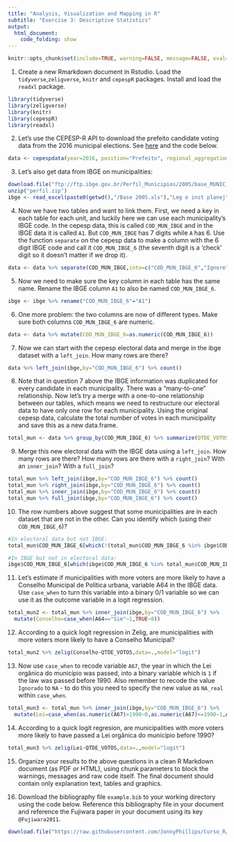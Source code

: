 ```yaml
---
title: "Analysis, Visualization and Mapping in R"
subtitle: "Exercise 3: Descriptive Statistics"
output: 
  html_document:
    code_folding: show
---
```


```r
knitr::opts_chunk$set(include=TRUE, warning=FALSE, message=FALSE, eval=FALSE, echo=FALSE)
```

1. Create a new Rmarkdown document in Rstudio. Load the `tidyverse`,`zeligverse`, `knitr` and `cepespR` packages. Install and load the `readxl` package.
```r
library(tidyverse)
library(zeligverse)
library(knitr)
library(cepespR)
library(readxl)
```

2. Let's use the CEPESP-R API to download the prefeito candidate voting data from the 2016 municipal elections. See [here](https://github.com/Cepesp-Fgv/cepesp-r) and the code below.

```r
data <- cepespdata(year=2016, position="Prefeito", regional_aggregation="Municipality",political_aggregation="Candidate")
```

3. Let's also get data from IBGE on municipalities:

```r
download.file("ftp://ftp.ibge.gov.br/Perfil_Municipios/2005/base_MUNIC_2005.zip","perfil.zip")
unzip("perfil.zip")
ibge <- read_excel(paste0(getwd(),"/Base 2005.xls"),"Leg e inst planej")
```

4. Now we have two tables and want to link them. First, we need a key in each table for each unit, and luckily here we can use each municipality's IBGE code. In the cepesp data, this is called `COD_MUN_IBGE` and in the IBGE data it is called `A1`. But `COD_MUN_IBGE` has 7 digits while `A` has 6. Use the function `separate` on the cepesp data to make a column with the 6 digit IBGE code and call it `COD_MUN_IBGE_6` (the seventh digit is a 'check' digit so it doesn't matter if we drop it).

```r
data <- data %>% separate(COD_MUN_IBGE,into=c("COD_MUN_IBGE_6","Ignore"),sep=6)
```

5. Now we need to make sure the key column in each table has the same name. Rename the IBGE column `A1` to also be named `COD_MUN_IBGE_6`.

```r
ibge <- ibge %>% rename("COD_MUN_IBGE_6"="A1")
```

6. One more problem: the two columns are now of different types. Make sure both columns `COD_MUN_IBGE_6` are numeric.

```r
data <- data %>% mutate(COD_MUN_IBGE_6=as.numeric(COD_MUN_IBGE_6))
```

7. Now we can start with the cepesp electoral data and merge in the ibge dataset with a `left_join`. How many rows are there?

```r
data %>% left_join(ibge,by="COD_MUN_IBGE_6") %>% count()
```

8. Note that in question 7 above the IBGE information was duplicated for every candidate in each municipality. There was a "many-to-one" relationship. Now let's try a merge with a one-to-one relationship between our tables, which means we need to restructure our electoral data to have only one row for each municipality. Using the original cepesp data, calculate the total number of votes in each municipality and save this as a new data.frame.

```r
total_mun <- data %>% group_by(COD_MUN_IBGE_6) %>% summarize(QTDE_VOTOS=sum(QTDE_VOTOS,na.rm=TRUE))
```

9. Merge this new electoral data with the IBGE data using a `left_join`. How many rows are there? How many rows are there with a `right_join`? With an `inner_join`? With a `full_join`?

```r
total_mun %>% left_join(ibge,by="COD_MUN_IBGE_6") %>% count()
total_mun %>% right_join(ibge,by="COD_MUN_IBGE_6") %>% count()
total_mun %>% inner_join(ibge,by="COD_MUN_IBGE_6") %>% count()
total_mun %>% full_join(ibge,by="COD_MUN_IBGE_6") %>% count()
```

10. The row numbers above suggest that some municipalities are in each dataset that are not in the other. Can you identify which (using their `COD_MUN_IBGE_6`)?

```r
#In electoral data but not IBGE:
total_mun$COD_MUN_IBGE_6[which(!(total_mun$COD_MUN_IBGE_6 %in% ibge$COD_MUN_IBGE_6))]

#In IBGE but not in electoral data:
ibge$COD_MUN_IBGE_6[which(ibge$COD_MUN_IBGE_6 %in% total_mun$COD_MUN_IBGE_6==FALSE)]
```

11. Let's estimate if municipalities with more voters are more likely to have a Conselho Municipal de Política urbana, variable A64 in the IBGE data. Use `case_when` to turn this variable into a binary 0/1 variable so we can use it as the outcome variable in a logit regression.

```r
total_mun2 <- total_mun %>% inner_join(ibge,by="COD_MUN_IBGE_6") %>% 
  mutate(Conselho=case_when(A64=="Sim"~1,TRUE~0))
```

12. According to a quick logit regression in Zelig, are municipalities with more voters more likely to have a Conselho Municipal?
 
```r
total_mun2 %>% zelig(Conselho~QTDE_VOTOS,data=.,model="logit")
```

13. Now use `case_when` to recode variable `A67`, the year in which the Lei orgânica do município was passed, into a binary variable which is `1` if the law was passed before 1990. Also remember to recode the value `Ignorado` to `NA` - to do this you need to specify the new value as `NA_real` within `case_when`.

```r
total_mun3 <- total_mun %>% inner_join(ibge,by="COD_MUN_IBGE_6") %>% 
  mutate(Lei=case_when(as.numeric(A67)>1990~0,as.numeric(A67)<=1990~1,A76=="Ignorado"~NA_real_))
```

14. According to a quick logit regresion, are municipalities with more voters more likely to have passed a Lei orgânica do município before 1990?

```r
total_mun3 %>% zelig(Lei~QTDE_VOTOS,data=.,model="logit")
```

15. Organize your results to the above questions in a clean R Markdown document (as PDF or HTML), using chunk parameters to block the warnings, messages and raw code itself. The final document should contain only explanation text, tables and graphics.

16. Download the bibliography file `example.bib` to your working directory using the code below. Reference this bibliography file in your document and reference the Fujiwara paper in your document using its key `@Fujiwara2011`.

```r
download.file("https://raw.githubusercontent.com/JonnyPhillips/Curso_R/master/Example.bib?token=AAg1ZYnoaVwdKWkwwnQbBLH2YO6b8T9Gks5a40uBwA%3D%3D",destfile="example.bib")
```

